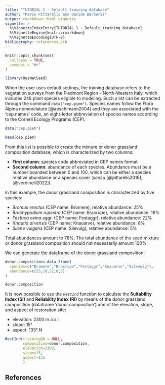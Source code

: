 ```yaml
---
title: "TUTORIAL 1 - Default training database"
author: "Marco Pittarello and Davide Barberis"
output: rmarkdown::html_vignette
vignette: >
  %\VignetteIndexEntry{TUTORIAL_1_-_Default_training_database}
  %\VignetteEngine{knitr::rmarkdown}
  %\VignetteEncoding{UTF-8}
bibliography: references.bib
---
```


```r
knitr::opts_chunk$set(
  collapse = TRUE,
  comment = "#>"
)
```

```r
library(ResNatSeed)
```

When the user uses default settings, the training database refers to the vegetation surveys from the Piedmont Region - North-Western Italy, which includes 248 plant species eligible to modeling. Such a list can be extracted through the command `data("cep.piem")`. Species names follow the Flora Alpina nomenclature [@aeschimann2004] and they are associated with the 'cep.names' code, an eight-letter abbreviation of species names according to the Cornell Ecology Programs (CEP).

```r
data("cep.piem")

head(cep.piem)

```

From this list is possible to create the mixture or donor grassland composition database, which is characterized by two columns:

-   **First column**: species code abbreviated in CEP names format
-   **Second column**: abundance of each species. Abundance must be a number bounded between 0 and 100, which can be either a species relative abundance or a species cover (*sensu* [@pittarello2016]; [@verdinelli2022]).

In this example, the donor grassland composition is characterized by five species:

-   *Bromus erectus* (CEP name: Bromere), relative abundance: 25%
-   *Brachypodium rupestre* (CEP name: Bracrupe), relative abundance: 18%
-   *Festuca ovina* aggr. (CEP name: Festaggr), relative abundance: 22%
-   *Knautia arvensis* (CEP name: Knauarve), relative abundance: 8%
-   *Silene vulgaris* (CEP name: Silevulg), relative abundance: 5%

Total abundances amount to 78%. The total abundance of the seed mixture or donor grassland composition should not necessarily amount 100%.

We can generate the dataframe of the donor grassland composition:

```r
donor.composition<-data.frame(
  species=c("Bromere","Bracrupe","Festaggr","Knauarve","Silevulg"),
  abundance=c(25,18,22,8,5)
)

donor.composition
```

It is now possible to use the *`RestInd`* function to calculate the **Suitability Index (SI)** and **Reliability Index (RI)** by means of the donor grassland composition (dataframe 'donor.composition') and of the elevation, slope, and aspect of restoration site:

-   elevation: 2300 m a.s.l
-   slope: 15°
-   aspect: 135° N

```r
RestInd(trainingDB = NULL, 
        composition=donor.composition,  
        elevation=2300, 
        slope=15, 
        aspect=135
        )
```

## References
